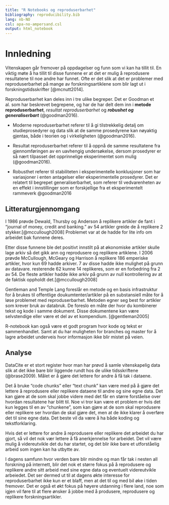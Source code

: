 ```yaml
---
title: "R Notebooks og reproduserbarhet"
bibliography: reproducibility.bib
lang: nb-NO
csl: apa-no-ampersand.csl
output: html_notebook
---
```


# Innledning  

Vitenskapen går fremover på oppdagelser og funn som vi kan ha tillit til. En viktig møte å ha tillit til disse funnene er at det er mulig å reprodusere resultatene til noe andre har funnet. Ofte er det slik at det er problemer med reproduserbarhet på mange av forskningsartiklene som blir lagt ut i forskningstidsskrifter [@mcnutt2014].

Reproduserbarhet kan deles inn i tre ulike begreper. Det er Goodman et al. som har beskrevet begrepene, og har de har delt dem inn i  **metode reproduserbarhet**, *resultat reproduserbarhet* og *__robushet og generaliserbart__* (@goodman2016).

- Moderne reproduserbarhet referer til å gi tilstrekkelig detalj om studieprosedyrer og data slik at de samme prosedyrene kan nøyaktig gjentas, både i teorien og i virkeligheten (@goodman2016).

- Resultat reproduserbarhet referer til å oppnå de samme resultatene fra gjennomføringen av en uavhengig undersøkelse, dersom prosedyrer er så nært tilpasset det opprinnelige eksperimentet som mulig (@goodman2016).

- Robusthet referer til stabiliteten i eksperimentelle konklusjoner som har variasjoner i enten antagelser eller eksperimentelle prosedyrer. Det er relatert til begrepet generaliserbarhet, som referer til vedvarenheten av en effekt i innstillinger som er forskjellige fra et eksperimentelt rammeverk @goodman2016

## Litteraturgjennomgang

I 1986 prøvde Dewald, Thursby og Anderson å replikere artikler de fant i "journal of money, credit and banking." av 54 artikler greide de å replikere 2 stykker.[@mccullough2008] Problemet var at de hadde for lite info om arbeidet bak funnene deres. 

Etter disse funnene ble det positivt innstilt på at økonomiske artikler skulle lage arkiv så det gikk ann og reprodusere og replikere artiklene. I 2006 prøvde McCullough, McGeary og Harrison å replikere 186 emperiske artikler, hvor kun 69 hadde arkiver. 7 av disse hadde ikke mulighet på grunn av datavare. resterende 62 kunne 14 replikeres, som er en forbedring fra 2 av 54. De fleste artikler hadde ikke arkiv på grunn av null kontrollering av at de faktisk oppholdt det.[@mccullough2008]    

Gentleman and Temple Lang foreslår en metode og en basis infrastruktur for å brukes til offentlige doukumtenter/artikler på en substansiell måte for å løse problemet med reproduserbarhet. Metoden egner seg best for artikler som krever bruk av databruk. De foreslo en måte der hvor du kombinerer tekst og kode i samme dokument. Disse dokumentene kan være selvstendige eller være et del av et kompendium. [@gentleman2005] 

R-notebook kan også være et godt program hvor kode og tekst er sammenhandlet. Samt at du har muligheten for branches og master for å lagre arbeidet underveis hvor informasjon ikke blir mistet på veien. 

## Analyse

DataCite er et stort register hvor man har prøvd å samle vitenskapelig data slik at det ikke bare blir liggende rundt hos de ulike tidsskriftene (@brase2009). Målet er å gjøre det lettere for andre å få tak i dataene. 

Det å bruke "code chunks" eller "text chunk" kan være med på å gjøre det lettere å reprodusere eller replikere dataene til andre og sine egne data. Det kan gjøre at de som skal jobbe videre med det får en større forståelse over hvordan resultatene har blitt til. Noe vi tror kan være et problem er hvis det kun legges til en av "chunkene", som kan gjøre at de som skal reprodusere eller replikere ser hvordan de skal gjøre det, men at de ikke klarer å overføre det til sine egne data. Det beste vil da være å ha både koding og tekstforklaring. 

Hvis det er lettere for andre å reprodusere eller replikere det arbeidet du har gjort, så vil det nok vær lettere å få anerkjennelse for arbeidet. Det vil være mulig å videreutvikle det du har startet, og det blir ikke bare et utforståelig arbeid som ingen kan ha utbytte av. 

I dagens samfunn hvor verden bare blir mindre og man får tak i nesten all forskning på internett, blir det nok et større fokus på å reprodusere og replikere andre sitt arbeid med sine egne data og eventuelt videreutvikle arbeiedet. Det ser dermed ut til at dagens økte interesse for reproduserbarhet ikke kun er et blaff, men at det til og med bil øke i tiden fremover. Det er også et økt fokus på høyere utdanning i flere land, noe som igjen vil føre til at flere ønsker å jobbe med å produsere, reprodusere og replikere forskningsartikler. 


